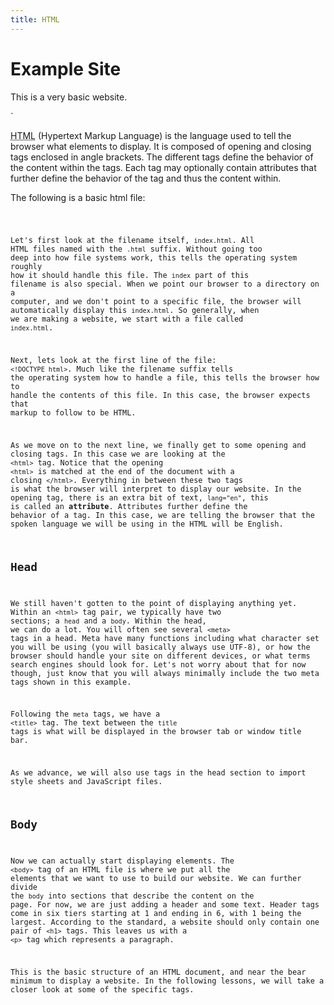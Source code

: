 ```yaml
---
title: HTML
---
```

<html lang="en">

  <head>
    <meta charset="UTF-8" />
    <meta name="viewport" content="width=device-width, initial-scale=1" />
    <title>Example Site</title>
  </head>

  <body>
    <h1>Example Site</h1>
    <p>This is a very basic website.</p>
  </body>

</html>`

<abbr title="Hypertext Markup Language">HTML</abbr> (Hypertext Markup Language) is the language used to tell the browser what elements to display. It is composed of opening and closing tags enclosed in angle brackets. The different tags define the behavior of the content within the tags. Each tag may optionally contain attributes that further define the behavior of the tag and thus the content within.

The following is a basic html file:

<Code code={htmlExample} lang="html" title="index.html" />

Let's first look at the filename itself, `index.html`. All HTML files named with the `.html` suffix. Without going too deep into how file systems work, this tells the operating system roughly how it should handle this file. The `index` part of this filename is also special. When we point our browser to a directory on a computer, and we don't point to a specific file, the browser will automatically display this `index.html`. So generally, when we are making a website, we start with a file called `index.html`.

Next, lets look at the first line of the file: `<!DOCTYPE html>`. Much like the filename suffix tells the operating system how to handle a file, this tells the browser how to handle the contents of this file. In this case, the browser expects that markup to follow to be HTML.

As we move on to the next line, we finally get to some opening and closing tags. In this case we are looking at the `<html>` tag. Notice that the opening `<html>` is matched at the end of the document with a closing `</html>`. Everything in between these two tags is what the browser will interpret to display our website. In the opening tag, there is an extra bit of text, `lang="en"`, this is called an **attribute**. Attributes further define the behavior of a tag. In this case, we are telling the browser that the spoken language we will be using in the HTML will be English.

## Head

We still haven't gotten to the point of displaying anything yet. Within an `<html>` tag pair, we typically have two sections; a `head` and a `body`. Within the head, we can do a lot. You will often see several `<meta>` tags in a head. Meta have many functions including what character set you will be using (you will basically always use UTF-8), or how the browser should handle your site on different devices, or what terms search engines should look for. Let's not worry about that for now though, just know that you will always minimally include the two meta tags shown in this example.

Following the `meta` tags, we have a `<title>` tag. The text between the `title` tags is what will be displayed in the browser tab or window title bar.

As we advance, we will also use tags in the head section to import style sheets and JavaScript files.

## Body

Now we can actually start displaying elements. The `<body>` tag of an HTML file is where we put all the elements that we want to use to build our website. We can further divide the `body` into sections that describe the content on the page. For now, we are just adding a header and some text. Header tags come in six tiers starting at 1 and ending in 6, with 1 being the largest. According to the standard, a website should only contain one pair of `<h1>` tags. This leaves us with a `<p>` tag which represents a paragraph.

This is the basic structure of an HTML document, and near the bear minimum to display a website. In the following lessons, we will take a closer look at some of the specific tags.
